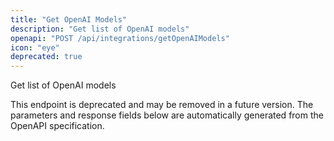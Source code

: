 ```yaml
---
title: "Get OpenAI Models"
description: "Get list of OpenAI models"
openapi: "POST /api/integrations/getOpenAIModels"
icon: "eye"
deprecated: true
---
```


Get list of OpenAI models

<Warning>
This endpoint is deprecated and may be removed in a future version.
</Warning>

<Note>
The parameters and response fields below are automatically generated from the OpenAPI specification.
</Note>
